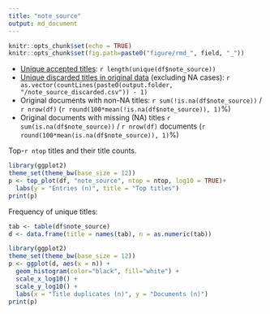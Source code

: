 ```yaml
---
title: "note_source"
output: md_document
---
```


```r
knitr::opts_chunk$set(echo = TRUE)
knitr::opts_chunk$set(fig.path=paste0("figure/rmd_", field, "_"))
```

* [Unique accepted titles](output.tables/title_accepted.csv): `r length(unique(df$note_source))`
* [Unique discarded titles in original data](output.tables/title_discarded.csv) (excluding NA cases): `r as.vector(countLines(paste0(output.folder, "/note_source_discarded.csv")) - 1)` 
* Original documents with non-NA titles: `r sum(!is.na(df$note_source))` / `r nrow(df)` (`r round(100*mean(!is.na(df$note_source)), 1)`%)
* Original documents with missing (NA) titles `r sum(is.na(df$note_source))` / `r nrow(df)` documents (`r round(100*mean(is.na(df$note_source)), 1)`%) 
 
 Top-`r ntop` titles and their title counts.
 
```r
library(ggplot2)
theme_set(theme_bw(base_size = 12))
p <- top_plot(df, "note_source", ntop = ntop, log10 = TRUE)+
  labs(y = "Entries (n)", title = "Top titles")
print(p)
``` 

Frequency of unique titles:
  
```r
tab <- table(df$note_source)
d <- data.frame(title = names(tab), n = as.numeric(tab))

library(ggplot2)
theme_set(theme_bw(base_size = 12))
p <- ggplot(d, aes(x = n)) +
  geom_histogram(color="black", fill="white") +
  scale_x_log10() +
  scale_y_log10() +
  labs(x = "Title duplicates (n)", y = "Documents (n)")
print(p)
```

 